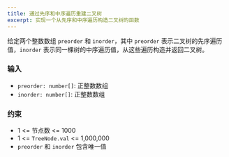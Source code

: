 ```yaml
---
title: 通过先序和中序遍历重建二叉树
excerpt: 实现一个从先序和中序遍历构造二叉树的函数
---
```



给定两个整数数组 `preorder` 和 `inorder`，其中 `preorder` 表示二叉树的先序遍历值，`inorder` 表示同一棵树的中序遍历值，从这些遍历构造并返回二叉树。

### 输入

- `preorder: number[]`: 正整数数组
- `inorder: number[]`: 正整数数组

<MDXTestExamples testCases={runTestCases} />

### 约束

- 1 &lt;= 节点数 &lt;= 1000
- 1 &lt;= `TreeNode.val` &lt;= 1,000,000
- `preorder` 和 `inorder` 包含唯一值
